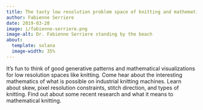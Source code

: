 ```yaml
---
title: The tasty low resolution problem space of knitting and mathematics
author: Fabienne Serriere
date: 2019-03-28
image: i/fabienne-serriere.png
image-alt: Dr. Fabienne Serriere standing by the beach
about:
  template: solana
  image-width: 35%
---
```


It's fun to think of good generative patterns and mathematical visualizations
for low resolution spaces like knitting. Come hear about the interesting
mathematics of what is possible on industrial knitting machines. Learn about
skew, pixel resolution constraints, stitch direction, and types of knitting.
Find out about some recent research and what it means to mathematical knitting.
